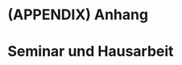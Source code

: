 #  (APPENDIX) Anhang {-}

# Seminar und Hausarbeit

<!-- ## Hausarbeit -->

<!-- ### Aufgabenstellung -->

<!-- Erstellen Sie eine **ausführliche stoffdidaktische** Analyse zu einem bestimmten Lerngegenstand. Das heißt konkret: -->

<!-- * Beantworten Sie inhaltlich die Fragen der **formalen, semantischen und konkreten Ebene** des Vier-Ebenen-Ansatzes. Es ist jedoch nicht notwendig, die Fragen einzeln »abzuarbeiten« – vielmehr geht es darum, dass Sie in Ihrer Darstellung deutlich machen, all die verschiedenen Punkte beachtet zu haben. Sie können natürlich auch Schwerpunkte legen und müssen nicht alle Fragen in gleicher Qualität bzw. Quantität beantworten. Wenn Sie geeignete Quellen finden, können Sie auch auf die empirische Ebene eingehen. -->
<!-- * Nutzen Sie für Ihre Analyse **geeignete fachmathematische und fachdidaktische Literatur sowie ggf. auch Schulbücher**. Sie müssen die einzelnen Ebenen nicht zwingend getrennt betrachten, können dies aber, wenn es sich anbietet (z. B. ist es häufig sinnvoll, die konkrete Ebene im Anschluss an die formale und semantische zu betrachten). -->
<!-- * Als Ergebnis der Analyse soll ein möglicher **Lernpfad** stehen, anhand dessen der Lerngegenstand im Unterricht behandelt werden kann. Es ist also insbesondere auch möglich, einen bereits existierenden Lernpfad (z. B. aus einem Schulbuch oder einer fachdidaktischen Literatur) zu nutzen und diesen mittels der stoffdidaktischen Analyse zu begründen (bzw. ggf. Änderungen vorzuschlagen). -->
<!-- * Gehen Sie im Rahmen Ihrer Entwicklung des Lernpfades auf **einen der folgenden Punkte** besonders ein (wenden Sie also die in der Vorlesung vermittelte Theorie auf Ihren Lerngegenstand an): -->
<!--     * Möglichkeiten der Begriffseinführung und Nutzung von Beispielen und Gegenbeispielen -->
<!--     * Nutzung bestimmter Arbeitsmittel zur Unterstützung des vermittelten Lerninhalts -->
<!--     * Gestaltung konkreter Aufgabenstellungen für die Behandlung des Themas -->

<!-- ### Bewertungskriterien -->

<!-- **Ausreichende Leistung (4,0):** Die Analyse der formalen, semantischen und konkreten Ebene ist erkennbar und fachlich im Wesentlichen korrekt. Es wird geeignete Literatur verwendet. Einer der Schwerpunkte (Begriffsbildung, Arbeitsmittel oder Aufgaben) wird aufgegriffen. -->

<!-- **Befriedigende Leistung (3,0):** Zusätzlich: Die Analyse auf der formalen, semantischen und konkreten Ebene wird vollständig durchgeführt. Die Literatur wird korrekt und einheitlich zitiert. Der Schwerpunkt wird ausführlich am gewählten Lerngegenstand dargestellt. -->

<!-- **Gute Leistung (2,0):** Zusätzlich: Die Analyse wird sprachlich überzeugend dargestellt und es wird sinnvoll logisch argumentiert. Inhaltlich werden geeignete Querbezüge hergestellt, z. B. zu anderen Lerngegenständen, fachmathematischen Inhalten bzw. zu weiteren (fach-)didaktischen, pädagogischen oder lernpsychologischen Theorien, … -->

<!-- **Sehr gute Leistung (1,0):** Die Arbeit übertrifft bei Weitem die vorherigen Anforderungen, z. B. wird auch auf die empirische Ebene eingegangen oder es wird auf mehrere Schwerpunkte eingegangen oder es wird anderweitig eine besonders kreative Leistung sichtbar. -->

<!-- Entsprechende Abstufungen (+/-- 0,3) sind möglich. -->


<!-- ### Formale Hinweise -->

<!-- * Die Hausarbeit soll 6 bis 8 Textseiten beinhalten (ohne Deckblatt, Inhaltsverzeichnis, Literaturverzeichnis, Anhang, …), wobei natürlich geeignete Abbildungen in den 6 bis 8 Seiten enthalten sein können. -->
<!-- * Es ist angedacht, die Hausarbeit im Nachgang den anderen Studierenden zur Verfügung zu stellen -- gern auch im Anschluss an eine freiwillige Überarbeitung nach erhaltenen Rückmeldungen. Für die weitere Verwendung Ihrer Arbeit beachten Sie bitte: -->
<!--     * Nummerieren Sie Ihre Seiten durch, so dass die auf dem Blatt stehende Seitenzahl auch der Seitenzahl der pdf-Datei entspricht. -->
<!--     * Verzichten Sie auf Leerseiten. -->
<!--     * Auf dem Deckblatt der Arbeit sollte Ihr Name, das Thema und Abgabedatum stehen, nicht jedoch Ihre Matrikelnummer, Adresse oder andere persönliche Daten (siehe Beispiel in Abbildung \@ref(fig:BeispielDeckblatt)). -->

<!-- ```{r BeispielDeckblatt, echo=FALSE, fig.cap="Beispielhaftes Deckblatt für Hausarbeit", fig.align='center', out.width='50%'} -->
<!-- knitr::include_graphics("pictures/F-abb-BeispielDeckblatt.png") -->
<!-- ``` -->



<!-- ## Seminarvortrag -->

<!-- Stellen Sie in einer **ansprechenden Seminarsitzung** einen **Lernpfad zu Ihrem gewählten Lerngegenstand** vor. -->

<!-- * Planen Sie etwa **30 bis 45 Minuten** ein – je nachdem, wie viele interaktive Elemente Sie mit Ihren Kommiliton/-innen einsetzen. Im Anschluss sollte auf jeden Fall noch Raum für Rückfragen bestehen. Pro Thema stehen insgesamt 60 Minuten zur Verfügung. -->
<!-- * Ihre Seminarsitzung soll **Lust darauf machen**, das jeweilige Thema zu unterrichten. Dabei muss sichtbar werden, dass Sie den **Lernpfad fachlich und fachdidaktisch professionell begründen** können, also auf formaler, semantischer und konkreter Ebene einer stoffdidaktischen Analyse einordnen können. -->
<!-- * Es ist nicht zwingend nötig, eine vollständige und strukturierte stoffdidaktische Analyse zu präsentieren (das machen Sie ja in der Hausarbeit), aber Sie sollten Klarheit über die einzelnen Bestandteile haben, um auch **souverän auf Rückfragen reagieren** zu können. -->
<!-- * Bezüglich der Vorlesungsinhalte sollten in der Seminarsitzung **zwei Schwerpunkte** aus der folgenden Auswahl im Zusammenhang mit Ihrem Lerngegenstand sichtbar werden: -->
<!--     * Grundvorstellungen -->
<!--     * Wege zur Begriffsbildung -->
<!--     * Tätigkeitstheoretische Hintergründe von Lehr-Lern-Prozessen -->
<!--     * Präsentation und Analyse eines (analogen oder digitalen) Arbeitsmittels -->
<!--     * Diskussion konkreter Aufgabenstellungen -->

